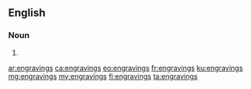 ==English==

===Noun===
{{head|en|noun plural form}}

# {{plural of|engraving|lang=en}}

[[ar:engravings]]
[[ca:engravings]]
[[eo:engravings]]
[[fr:engravings]]
[[ku:engravings]]
[[mg:engravings]]
[[my:engravings]]
[[fi:engravings]]
[[ta:engravings]]